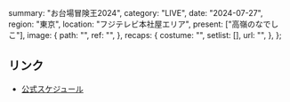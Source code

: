   summary: "お台場冒険王2024",
  category: "LIVE",
  date: "2024-07-27",
  region: "東京",
  location: "フジテレビ本社屋エリア",
  present: ["高嶺のなでしこ"],
  image: {
    path: "",
    ref: "",
  },
  recaps: {
    costume: "",
    setlist: [],
    url: "",
  },
};

## リンク

- [公式スケジュール](https://takanenonadeshiko.jp/?p=2269)
